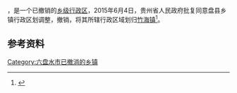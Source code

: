 '''{{PAGENAMEBASE}}'''，是{{PRC admin/fullname|52/02/22}}一个已撤销的[[乡级行政区|乡级行政区]]，2015年6月4日，贵州省人民政府批复同意盘县乡镇行政区划调整，撤销{{PAGENAMEBASE}}，将其所辖行政区域划归[[竹海镇_(盘州市)|竹海镇]]<ref>{{Cite web |url=http://gzsrmzfgb.gzgov.gov.cn/show.aspx?id=12001 |title=省人民政府关于同意盘县乡镇行政区划调整的批复（黔府函〔2015〕128号） |access-date=2017-09-01 |archive-url=https://web.archive.org/web/20170901161440/http://gzsrmzfgb.gzgov.gov.cn/show.aspx?id=12001 |archive-date=2017-09-01 |dead-url=yes }}</ref>。

== 参考资料 ==

{{reflist}}

{{行政区划小作品}}

[[Category:六盘水市已撤消的乡镇|Category:六盘水市已撤消的乡镇]]